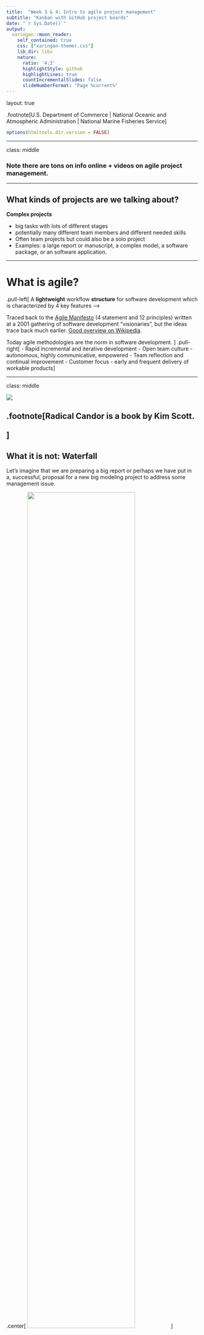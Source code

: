 ```yaml
---
title:  "Week 3 & 4: Intro to agile project management"
subtitle: "Kanban with GitHub project boards"
date: "`r Sys.Date()`"
output:
  xaringan::moon_reader:
    self_contained: true
    css: ["xaringan-themer.css"]
    lib_dir: libs
    nature:
      ratio: '4:3'
      highlightStyle: github
      highlightLines: true
      countIncrementalSlides: false
      slideNumberFormat: "Page %current%"
---
```

layout: true

.footnote[U.S. Department of Commerce | National Oceanic and Atmospheric Administration | National Marine Fisheries Service]


```r
options(htmltools.dir.version = FALSE)
```

---

class: middle

### Note there are tons on info online + videos on agile project management. 

---

## What kinds of projects are we talking about?

**Complex projects**

* big tasks with lots of different stages
* potentially many different team members and different needed skills 
* Often team projects but could also be a solo project
* Examples: a large report or manuscript, a complex model, a software package, or an software application.


---

# What is agile?


.pull-left[
A **lightweight** workflow **structure** for software development which is characterized by 4 key features -->

Traced back to the [Agile Manifesto](https://agilemanifesto.org/) (4 statement and 12 principles) written at a 2001 gathering of software development "visionaries", but the ideas trace back much earlier. [Good overview on Wikipedia](https://en.wikipedia.org/wiki/Agile_software_development). 

Today agile methodologies are the norm in software development.
]
.pull-right[
- Rapid incremental and iterative development
- Open team culture - autonomous, highly communicative, empowered
- Team reflection and continual improvement
- Customer focus - early and frequent delivery of workable products
]

---

class: middle

![](images/agile-elements-w-text.png)

.footnote[Radical Candor is a book by Kim Scott.<br><br>]
---

## What it is not: Waterfall

Let's imagine that we are preparing a big report or perhaps we have put in a, successful, proposal for a new big modeling project to address some management issue.

.center[
<img src="images/agile-waterfall.png" width="75%">
]

---

<!--
A key feature of the 'Waterfall' approach is "Big Design Upfront": you have a fully fleshed out plan for the project from start to finish. The way we often get funding forces us into the "Big Design Upfront" paradigm, aka a detailed research proposal that lays out what we are going to do and how.
-->


# Originating Ideas

![](images/agile-elements.png)


---

## Industrial quality control

A key element of agile methodologies is iterative cycles, similar to the Plan-Do-Check-Act (PDCA) cycle:

.center[
![](images/PDCA-Multi-Loop.png)
]

This was popularized by the work of **William Edwards Deming**<sup>1</sup> on how to design workflow and organizational systems that improve quality control, though the ideas are traced back to the 1930-50s with work on industrial quality control systems (e.g., Walter A. Shewhart cycle) and earlier ideas on the scientific method.

.footnote[[1] Leading thinker in statistical quality control and industrial engineering in the 1950s to 1980s.<br><br>]
---

class: middle

.center[
<img src="images/agile-deming.png" width="80%">
]

---

## Lean manufacturing

.pull-left[
<img src="images/toyota-way.jpeg" width="80%">
]

.pull-right[
Lean manufacturing refers to a profound change in the structure and culture of manufacturing teams to a flat hierarchy with

* intense focus on empowering of and continual learning by individual team members
* systems (workflows) that are self-organizing, self-correcting, and spontaneously continually improving

The origin of these ideas is also credited to W. Edwards Deming, but adopted earliest in Japan where he visited to train Japanese engineers in quality control in the post-WWII period.
]


---

class: middle

.center[
<img src="images/agile-toyota.png" width="75%">
]

---

## Rapid software application development theory

Lastly, agile is related to work in the 1980s on systems for rapid innovation for software application development  (Barry Boehm, James Martin, James Kerr). 

By definition, innovation is creating something novel so you can't write a plan to get to the "product" because you don't know what the product is. Because the customer (who you don't yet since you are developing something new) has never seen the product, the design process is organic and knowledge gained from the development process itself affects the design at each cycle.

* Rapid iterations with learning
* Working demos (prototypes)
* Tight collaboration with "customer"
* Team culture: autonomous teams where members plan their own work and work their own plans.

---

class: middle

.center[
<img src="images/agile-innovation.png" width="75%">
]

---

## Experiential learning

In "experiential learning" (David A Kolb, 1970s-1980s), the activity is the teacher via explicit periods of reflection and experimentation (trying something to fix the identified problem). 

.center[
<img src="images/Kolb-stages.jpeg" width="60%">
]

---

class: middle

![](images/agile-elements-w-text.png)

---

class: middle

# Agile methodologies

---

## Kanban

.center[
<img src="images/Kanban_board_example.jpeg" width="75%">
]

---

## Why use a Kanban board?

Visualize the flow of work so that we can improve it incrementally and organically--meaning no fixed framework. Just seeing your workflow helps you see the problems.

* transparency -- visual representation of the team's workflow

* iterative and incremental -- each task is a well-defined task (ca 1-2 days to move columns)

* "workable product" -- minimize work in progress and **finish tasks before taking on new tasks** "WIP limits"

* problems with task "flow" are addressed as they arise

* No "sprints", time-boxed tasks, or time targets.

.footnote[Atlassian has a nice Kanban video series: [intro](https://www.youtube.com/watch?v=iVaFVa7HYj4), [designing your Kanban board](https://www.youtube.com/watch?v=Bcid33tgq8A), [work in progress limits](https://www.youtube.com/watch?v=zEJn6eQO6FE), [writing kanban cards](https://www.youtube.com/watch?v=PxXdcQrPIUI) <br><br>]

---

## Kanban cards: aka the task card

Each project task lives on a card that gets edited as it moves. Team members can add comments and notes as it moves.

* a description
* deadline
* assigned team member(s)
* small: 1-2 days of work (not 1 hour)

---


![](images/kanban-board-with-swimlanes.jpeg)

---

## Kanban with GitHub

Let's Kanban with GitHub! 

Note,

* Kanban boards are often physical boards. 
* Lots of different applications for online Kanban boards.
* Online versions allow you to link cards to "issues", e.g. GitHub issues.


